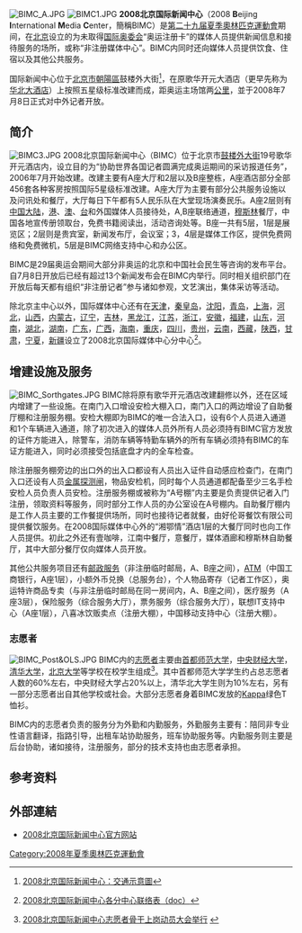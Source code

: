 {{noteTA
|1=zh-cn:志愿者; zh-hk:義工; zh-tw:志工;<!--注意：zh-hans与zh-hant为必填项目-->}}
[[File:BIMC_A.JPG|thumb]]
[[File:BIMC1.JPG|thumb]]
'''2008北京国际新闻中心'''（2008 '''B'''eijing '''I'''nternational '''M'''edia '''C'''enter，簡稱BIMC）是[[第二十九届夏季奧林匹克運動會|第二十九届夏季奧林匹克運動會]]期间，在[[北京|北京]]设立的为未取得[[国际奥委会|国际奥委会]]“奥运注册卡”的媒体人员提供新闻信息和接待服务的场所，或称“非注册媒体中心”。BIMC内同时还向媒体人员提供饮食、住宿以及其他公共服务。

国际新闻中心位于[[北京市|北京市]][[朝陽區|朝陽區]]鼓楼外大街<ref>{{zh-cn}}[http://www.2008bimc.cn/upload/TransportationMap.gif 2008北京国际新闻中心：交通示意圖]{{dead link|date=十一月 2017 |bot=InternetArchiveBot }}</ref>，在原歌华开元大酒店（更早先称为[[华北大酒店|华北大酒店]]）上按照五星级标准改建而成，距奥运主场馆两[[公里|公里]]，並于2008年7月8日正式对中外记者开放。

== 简介 ==
[[File:BIMC3.JPG|thumb]]
2008北京国际新闻中心（BIMC）位于北京市[[鼓楼外大街|鼓楼外大街]]19号歌华开元酒店内，设立目的为“协助世界各国记者圆满完成奥运期间的采访报道任务”，2006年7月开始改建。改建主要有A座大厅和2层以及B座整栋，A座酒店部分全部456套各种客房按照国际5星级标准改建。A座大厅为主要有部分公共服务设施以及问讯处和餐厅，大厅每日下午都有5人民乐队在大堂现场演奏民乐。A座2层则有[[中国大陆|中国大陆]]，[[香港|港]]、[[澳门|澳]]、[[台湾|台]]和外国媒体人员接待处，A,B座联络通道，[[穆斯林|穆斯林]]餐厅，中国各地宣传册领取台，免费书籍阅读出，活动咨询处等。B座一共有5层，1层是展览区；2层则是贵宾室，新闻发布厅，会议室；3，4层是媒体工作区，提供免费网络和免费微机，5层是BIMC网络支持中心和办公区。

BIMC是29届奥运会期间大部分非奥运的北京和中国社会民生等咨询的发布平台。自7月8日开放后已经有超过13个新闻发布会在BIMC内举行。同时相关组织部门在开放后每天都有组织“非注册记者”参与诸如参观，文艺演出，集体采访等活动。

除北京主中心以外，国际媒体中心还有在[[天津|天津]]，[[秦皇岛|秦皇岛]]，[[沈阳|沈阳]]，[[青岛|青岛]]，[[上海|上海]]，[[河北|河北]]，[[山西|山西]]，[[内蒙古|内蒙古]]，[[辽宁|辽宁]]，[[吉林|吉林]]，[[黑龙江|黑龙江]]，[[江苏|江苏]]，[[浙江|浙江]]，[[安徽|安徽]]，[[福建|福建]]，[[山东|山东]]，[[河南|河南]]，[[湖北|湖北]]，[[湖南|湖南]]，[[广东|广东]]，[[广西|广西]]，[[海南|海南]]，[[重庆|重庆]]，[[四川|四川]]，[[贵州|贵州]]，[[云南|云南]]，[[西藏|西藏]]，[[陕西|陕西]]，[[甘肃|甘肃]]，[[宁夏|宁夏]]，[[新疆|新疆]]设立了2008北京国际媒体中心分中心<ref>{{zh-cn}}[http://www.2008bimc.cn/upload/zhongxin.doc 2008北京国际新闻中心各分中心联络表（doc）]{{dead link|date=十一月 2017 |bot=InternetArchiveBot }}</ref>。

== 增建设施及服务 ==
[[File:BIMC_Sorthgates.JPG|thumb]]
BIMC除将原有歌华开元酒店改建翻修以外，还在区域内增建了一些设施。在南门入口增设安检大棚入口，南门入口的两边增设了自助餐厅棚和注册服务棚。安检大棚即为BIMC的唯一合法入口，设有6个人员进入通道和1个车辆进入通道，除了初次进入的媒体人员外所有人员必须持有BIMC官方发放的证件方能进入，除警车，消防车辆等特勤车辆外的所有车辆必须持有BIMC的车证方能进入，同时必须接受包括底盘才内的全车检查。

除注册服务棚旁边的出口外的出入口都设有人员出入证件自动感应检查门，在南门入口还设有人员[[金属探测器|金属探测闸]]，物品安检机，同时每个人员通道都配备至少三名手检安检人员负责人员安检。注册服务棚或被称为“A号棚”内主要是负责提供记者入门注册，领取资料等服务，同时部分工作人员的办公室设在A号棚内。自助餐厅棚内是工作人员主要的工作餐提供场所，同时也接待记者就餐，由好伦哥餐饮有限公司提供餐饮服务。在2008国际媒体中心外的“湘鄂情”酒店1层的大餐厅同时也向工作人员提供。初此之外还有壹咖啡，江南中餐厅，意餐厅，媒体酒廊和穆斯林自助餐厅，其中大部分餐厅仅向媒体人员开放。

其他公共服务项目还有[[中国邮政|邮政服务]]（非注册临时邮局，A、B座之间），[[ATM|ATM]]（中国工商银行，A座1层），小额外币兑换（总服务台），个人物品寄存（记者工作区），奥运特许商品专卖（与非注册临时邮局在同一房间内，A、B座之间），医疗服务（A座3层），保险服务（综合服务大厅），票务服务（综合服务大厅），联想IT支持中心（A座1层），八喜冰饮贩卖点（注册大棚），中国移动支持中心（注册大棚）。

=== 志愿者 ===
[[File:BIMC_Post&OLS.JPG|thumb]]
BIMC内的[[志愿者|志愿者]]主要由[[首都师范大学|首都师范大学]]，[[中央财经大学|中央财经大学]]，[[清华大学|清华大学]]，[[北京大学|北京大学]]等学校在校学生组成<ref>{{zh-cn}}[http://www.bjyouth.gov.cn/gzdt/204118.shtml 2008北京国际新闻中心志愿者骨干上岗动员大会举行] {{Wayback|url=http://www.bjyouth.gov.cn/gzdt/204118.shtml |date=20080917011228 }}</ref>。其中首都师范大学学生约占总志愿者人数的60%左右，中央财经大学占20%以上，清华北大学生则为10%左右，另有一部分志愿者出自其他学校或社会。大部分志愿者身着BIMC发放的[[Kappa|Kappa]]绿色T恤衫。

BIMC内的志愿者负责的服务分为外勤和内勤服务，外勤服务主要有：陪同非专业性语言翻译，指路引导，出租车站协助服务，班车协助服务等。内勤服务则主要是后台协助，诸如接待，注册服务，部分的技术支持也由志愿者承担。

== 参考资料 ==
{{reflist}}

== 外部連結 ==
*{{zh-cn}}[https://web.archive.org/web/20080731064938/http://www.2008bimc.cn/index2/ 2008北京国际新闻中心官方网站]

[[Category:2008年夏季奧林匹克運動會|Category:2008年夏季奧林匹克運動會]]